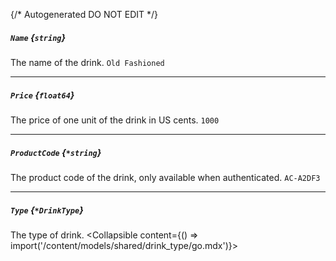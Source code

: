 {/* Autogenerated DO NOT EDIT  */}

##### `Name` *{`string`}*
The name of the drink.
`Old Fashioned`

---
##### `Price` *{`float64`}*
The price of one unit of the drink in US cents.
`1000`

---
##### `ProductCode` *{`*string`}*
The product code of the drink, only available when authenticated.
`AC-A2DF3`

---
##### `Type` *{`*DrinkType`}*
The type of drink.
<Collapsible content={() => import('/content/models/shared/drink_type/go.mdx')}>
</Collapsible>

